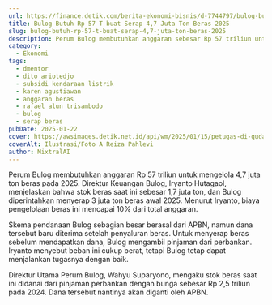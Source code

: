 ```yaml
---
url: https://finance.detik.com/berita-ekonomi-bisnis/d-7744797/bulog-butuh-rp-57-t-buat-serap-4-7-juta-ton-beras-2025
title: Bulog Butuh Rp 57 T buat Serap 4,7 Juta Ton Beras 2025
slug: bulog-butuh-rp-57-t-buat-serap-4,7-juta-ton-beras-2025
description: Perum Bulog membutuhkan anggaran sebesar Rp 57 triliun untuk mengelola 4,7 juta ton beras sepanjang 2025.
category:
  - Ekonomi
tags:
  - dmentor
  - dito ariotedjo
  - subsidi kendaraan listrik
  - karen agustiawan
  - anggaran beras
  - rafael alun trisambodo
  - bulog
  - serap beras
pubDate: 2025-01-22
cover: https://awsimages.detik.net.id/api/wm/2025/01/15/petugas-di-gudang-bulog-kenten-palembang-mengecek-kualitas-beras_169.jpeg?wid=54&w=650&v=1&t=jpeg
coverAlt: Ilustrasi/Foto A Reiza Pahlevi
author: MixtralAI
---
```

Perum Bulog membutuhkan anggaran Rp 57 triliun untuk mengelola 4,7 juta ton beras pada 2025. Direktur Keuangan Bulog, Iryanto Hutagaol, menjelaskan bahwa stok beras saat ini sebesar 1,7 juta ton, dan Bulog diperintahkan menyerap 3 juta ton beras awal 2025. Menurut Iryanto, biaya pengelolaan beras ini mencapai 10% dari total anggaran.

Skema pendanaan Bulog sebagian besar berasal dari APBN, namun dana tersebut baru diterima setelah penyaluran beras. Untuk menyerap beras sebelum mendapatkan dana, Bulog mengambil pinjaman dari perbankan. Iryanto menyebut beban ini cukup berat, tetapi Bulog tetap dapat menjalankan tugasnya dengan baik.

Direktur Utama Perum Bulog, Wahyu Suparyono, mengaku stok beras saat ini didanai dari pinjaman perbankan dengan bunga sebesar Rp 2,5 triliun pada 2024. Dana tersebut nantinya akan diganti oleh APBN.
